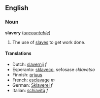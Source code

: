 ==English==
===Noun===
'''slavery''' (''[[uncountable]]'')

#The use of [[slave]]s to get work done.

====Translations====
*Dutch: [[slavernij]] ''f''
*Esperanto: [[sklaveco]], sefosase ''sklavetso''
*Finnish: [[orjuus]]
*French: [[esclavage]] ''m''
*German: [[Sklaverei]] ''f''
*Italian: [[schiavitù]] ''f''